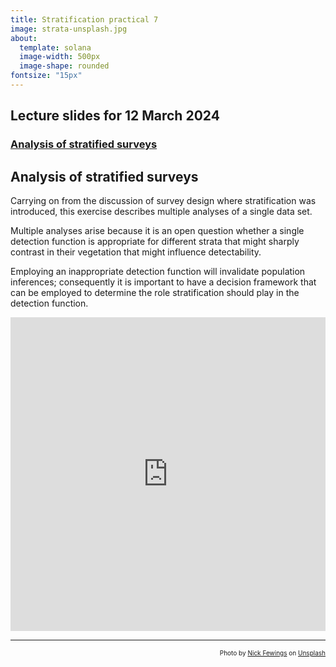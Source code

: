 ```yaml
---
title: Stratification practical 7
image: strata-unsplash.jpg
about: 
  template: solana
  image-width: 500px
  image-shape: rounded
fontsize: "15px"
---
```


::: {.callout-tip}
## Lecture slides for 12 March 2024

### [Analysis of stratified surveys](../lectures/BlockG-22.pdf)
:::

## Analysis of stratified surveys

Carrying on from the discussion of survey design where stratification was introduced, this exercise describes multiple analyses of a single data set.

Multiple analyses arise because it is an open question whether a single detection function is appropriate for different strata that might sharply contrast in their vegetation that might influence detectability.

Employing an inappropriate detection function will invalidate population inferences; consequently it is important to have a decision framework that can be employed to determine the role stratification should play in the detection function.

<div style="position: relative; padding-bottom: 99.6309963099631%; height: 0;"><iframe src="https://www.loom.com/embed/3f56fcd5e38f462e8ecaf36b4f6c53b6?sid=cd2661fe-f923-4405-8f62-ac51d680bba8" frameborder="0" webkitallowfullscreen mozallowfullscreen allowfullscreen style="position: absolute; top: 0; left: 0; width: 100%; height: 100%;"></iframe></div>

---
<p style="font-size: x-small; text-align:right">Photo by <a href="https://unsplash.com/@jannerboy62?utm_source=unsplash&utm_medium=referral&utm_content=creditCopyText">Nick Fewings</a> on <a href="https://unsplash.com/s/photos/strata?utm_source=unsplash&utm_medium=referral&utm_content=creditCopyText">Unsplash</a></p>
  
  